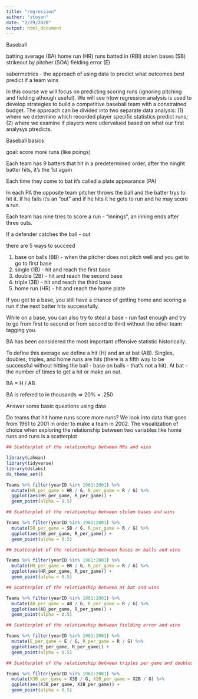 ```yaml
---
title: "regression"
author: "stoyan"
date: "2/29/2020"
output: html_document
---
```


Baseball

batting average (BA)
home run (HR)
runs batted in (RBI)
stolen bases (SB)
strikeout by pitcher (SOA)
fielding error (E)

sabermetrics - the approach of using data to predict what outcomes best predict if a team wins

In this course we will focus on predicting scoring runs (ignoring pitching and fielding athough useful). We will see h(ow regression analysis is used to develop strategies to build a competitive baseball team with a constrained budget. The approach can be divided into two separate data analysis: (1) where we determine which recorded player specific statistics predict runs; (2) where we examine if players were udervalued based on what our first analysys ptredicts.

Baseball basics

goal: score more runs (like poings)

Each team has 9 batters that hit in a predetermined order, after the ninght batter hits, it's the 1st again

Each time they come to bat it's called a plate appearance (PA)

In each PA the opposite team pitcher throws the ball and the batter trys to hit it. If he fails it's an "out" and if he hits it he gets to run and he may score a run.

Each team has nine tries to score a run - "innings", an inning ends after three outs.

If a defender catches the ball - out

there are 5 ways to succeed

1. base on balls (BB) - when the pitcher does not pitch well and you get to go to first base
2. single (1B) - hit and reach the first base
3. double (2B) - hit and reach the second base
4. triple (3B) - hit and reach the third base
5. home run (HR) - hit and reach the home plate

If you get to a base, you still have a chance of getting home and scoring a run if the next batter hits successfully.

While on a base, you can also try to steal a base - run fast enough and try to go from first to second or from second to third without the other team tagging you.

BA has been considered the most important offensive statistic historically.

To define this average we define a hit (H) and an at bat (AB). Singles, doubles, triples, and home runs are hits (there is a fifth way to be successful without hitting the ball - base on balls - that's not a hit). At bat - the number of times to get a hit or make an out.

BA = H / AB

BA is refered to in thousands => 20% = .250

Answer some basic questions using data

Do teams that hit home runs score more runs?
We look into data that goes from 1961 to 2001 in order to make a team in 2002. The visualization of choice when exploring the relationship between two variables like home runs and runs is a scatterplot

```r
## Scatterplot of the relationship between HRs and wins

library(Lahman)
library(tidyverse)
library(dslabs)
ds_theme_set()

Teams %>% filter(yearID %in% 1961:2001) %>%
  mutate(HR_per_game = HR / G, R_per_game = R / G) %>%
  ggplot(aes(HR_per_game, R_per_game)) +
  geom_point(alpha = 0.5)

```

```r
## Scatterplot of the relationship between stolen bases and wins

Teams %>% filter(yearID %in% 1961:2001) %>%
  mutate(SB_per_game = SB / G, R_per_game = R / G) %>%
  ggplot(aes(SB_per_game, R_per_game)) +
  geom_point(alpha = 0.5)

```

```r
## Scatterplot of the relationship between bases on balls and wins

Teams %>% filter(yearID %in% 1961:2001) %>%
  mutate(HR_per_game = HR / G, R_per_game = R / G) %>%
  ggplot(aes(HR_per_game, R_per_game)) +
  geom_point(alpha = 0.5)

```


```r
## Scatterplot of the relationship between at bat and wins

Teams %>% filter(yearID %in% 1961:2001) %>%
  mutate(AB_per_game = AB / G, R_per_game = R / G) %>%
  ggplot(aes(AB_per_game, R_per_game)) +
  geom_point(alpha = 0.5)

```

```r
## Scatterplot of the relationship between fielding error and wins

Teams %>% filter(yearID %in% 1961:2001) %>%
  mutate(E_per_game = E / G, R_per_game = R / G) %>%
  ggplot(aes(E_per_game, R_per_game)) +
  geom_point(alpha = 0.5)

```


```r
## Scatterplot of the relationship between triples per game and doubles per game

Teams %>% filter(yearID %in% 1961:2001) %>%
  mutate(X3B_per_game = X3B / G, X2B_per_game = X2B / G) %>%
  ggplot(aes(X3B_per_game, X2B_per_game)) +
  geom_point(alpha = 0.5)

```